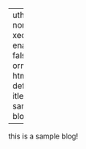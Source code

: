  ---
author: norm
execute:
  enabled: false
format:
  html: default
title: sample blog

---


this is a sample blog!   
